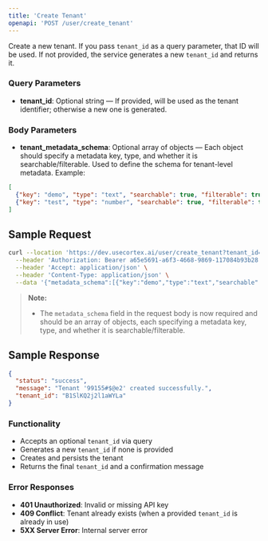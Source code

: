 ```yaml
---
title: 'Create Tenant'
openapi: 'POST /user/create_tenant'
---
```


Create a new tenant. If you pass `tenant_id` as a query parameter, that ID will be used. If not provided, the service generates a new `tenant_id` and returns it.

### Query Parameters
- **tenant_id**: Optional string — If provided, will be used as the tenant identifier; otherwise a new one is generated.

### Body Parameters
- **tenant_metadata_schema**: Optional array of objects — Each object should specify a metadata key, type, and whether it is searchable/filterable. Used to define the schema for tenant-level metadata. Example:

```json
[
  {"key": "demo", "type": "text", "searchable": true, "filterable": true},
  {"key": "test", "type": "number", "searchable": true, "filterable": true}
]
```

## Sample Request

```bash
curl --location 'https://dev.usecortex.ai/user/create_tenant?tenant_id=Hbbyirq3573438_jkz3231' \
  --header 'Authorization: Bearer a65e5691-a6f3-4668-9869-117084b93b28' \
  --header 'Accept: application/json' \
  --header 'Content-Type: application/json' \
  --data '{"metadata_schema":[{"key":"demo","type":"text","searchable":true,"filterable":true},{"key":"test","type":"number","searchable":true,"filterable":true}]}'
```

> **Note:**
> - The `metadata_schema` field in the request body is now required and should be an array of objects, each specifying a metadata key, type, and whether it is searchable/filterable.

## Sample Response

```json
{
  "status": "success",
  "message": "Tenant '99155#$@e2' created successfully.",
  "tenant_id": "B1SlKQ2j2l1aWYLa"
}
```

### Functionality
- Accepts an optional `tenant_id` via query
- Generates a new `tenant_id` if none is provided
- Creates and persists the tenant
- Returns the final `tenant_id` and a confirmation message

### Error Responses
- **401 Unauthorized**: Invalid or missing API key
- **409 Conflict**: Tenant already exists (when a provided `tenant_id` is already in use)
- **5XX Server Error**: Internal server error


